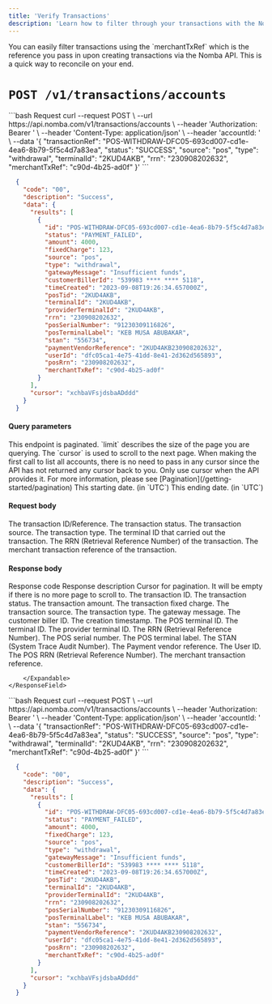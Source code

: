 ```yaml
---
title: 'Verify Transactions'
description: 'Learn how to filter through your transactions with the Nomba API'
---
```


<CardGroup cols={2}>
  <Card
    title="Filter transactions on the parent account"
    icon="filter-circle-dollar"
    href="/nomba-api-reference/transactions/filter-parent-account-transactions"
  >
  </Card>
  <Card
    title="Filter transactions on a sub-account"
    icon="filter-circle-dollar"
    href="/nomba-api-reference/transactions/filter-account-transactions"
  >
  </Card>
</CardGroup>

<Note>
You can easily filter transactions using the `merchantTxRef` which is the reference you pass in upon creating transactions via the Nomba API. This is a quick way to reconcile on your end.
</Note>

# `POST /v1/transactions/accounts`

<CodeGroup>
  ```bash Request
    curl --request POST \
      --url https://api.nomba.com/v1/transactions/accounts \
      --header 'Authorization: Bearer <token>' \
      --header 'Content-Type: application/json' \
      --header 'accountId: <accountid>' \
      --data '{
      "transactionRef": "POS-WITHDRAW-DFC05-693cd007-cd1e-4ea6-8b79-5f5c4d7a83ea",
      "status": "SUCCESS",
      "source": "pos",
      "type": "withdrawal",
      "terminalId": "2KUD4AKB",
      "rrn": "230908202632",
      "merchantTxRef": "c90d-4b25-ad0f"
    }'
  ```

  ```json Response
    {
      "code": "00",
      "description": "Success",
      "data": {
        "results": [
          {
            "id": "POS-WITHDRAW-DFC05-693cd007-cd1e-4ea6-8b79-5f5c4d7a83ea",
            "status": "PAYMENT_FAILED",
            "amount": 4000,
            "fixedCharge": 123,
            "source": "pos",
            "type": "withdrawal",
            "gatewayMessage": "Insufficient funds",
            "customerBillerId": "539983 **** **** 5118",
            "timeCreated": "2023-09-08T19:26:34.657000Z",
            "posTid": "2KUD4AKB",
            "terminalId": "2KUD4AKB",
            "providerTerminalId": "2KUD4AKB",
            "rrn": "230908202632",
            "posSerialNumber": "91230309116826",
            "posTerminalLabel": "KEB MUSA ABUBAKAR",
            "stan": "556734",
            "paymentVendorReference": "2KUD4AKB230908202632",
            "userId": "dfc05ca1-4e75-41dd-8e41-2d362d565893",
            "posRrn": "230908202632",
            "merchantTxRef": "c90d-4b25-ad0f"
          }
        ],
        "cursor": "xchbaVFsjdsbaADddd"
      }
    }
  ```
</CodeGroup>

#### Query parameters

<ParamField query="limit" type="integer">
  This endpoint is paginated. `limit` describes the size of the page you are querying.
</ParamField>

<ParamField query="cursor" type="string">
  The `cursor` is used to scroll to the next page. When making the first call to list all accounts, there is no need to pass in any cursor since the API has not returned any cursor back to you. Only use cursor when the API provides it. For more information, please see [Pagination](/getting-started/pagination)
</ParamField>

<ParamField query="dateFrom" type="string">
  This starting date. (in `UTC`)
</ParamField>

<ParamField query="dateTo" type="string">
  This ending date. (in `UTC`)
</ParamField>

#### Request body

<ParamField body="transactionRef" type="string">
  The transaction ID/Reference.
</ParamField>

<ParamField body="status" type="string">
  The transaction status.
</ParamField>

<ParamField body="source" type="string">
  The transaction source.
</ParamField>

<ParamField body="type" type="string">
  The transaction type.
</ParamField>

<ParamField body="terminalId" type="string">
  The terminal ID that carried out the transaction.
</ParamField>

<ParamField body="rrn" type="string">
  The RRN (Retrieval Reference Number) of the transaction.
</ParamField>

<ParamField body="merchantTxRef" type="string">
  The merchant transaction reference of the transaction.
</ParamField>

#### Response body

<ResponseField name="code" type="string" required>
  Response code
</ResponseField>

<ResponseField name="description" type="string" required>
  Response description
</ResponseField>

<ResponseField name="data" type="object" required>
  <Expandable title="object"  defaultOpen="true">
    <ResponseField name="cursor" type="string">
      Cursor for pagination. It will be empty if there is no more page to scroll to.
    </ResponseField>
    <ResponseField name="results" type="object[]">
        <Expandable title="object"  defaultOpen="true">
            <ResponseField name="id" type="string" required>
                The transaction ID.
            </ResponseField>
            <ResponseField name="status" type="string" required>
                The transaction status.
            </ResponseField>
            <ResponseField name="amount" type="number" required>
                The transaction amount.
            </ResponseField>
            <ResponseField name="fixedCharge" type="number">
                The transaction fixed charge.
            </ResponseField>
            <ResponseField name="source" type="string" required>
                The transaction source.
            </ResponseField>
            <ResponseField name="type" type="string" required>
                The transaction type.
            </ResponseField>
            <ResponseField name="gatewayMessage" type="string" required>
                The gateway message.
            </ResponseField>
            <ResponseField name="customerBillerId" type="string">
                The customer biller ID.
            </ResponseField>
            <ResponseField name="timeCreated" type="string" required>
                The creation timestamp.
            </ResponseField>
            <ResponseField name="posTid" type="string">
                The POS terminal ID.
            </ResponseField>
            <ResponseField name="terminalId" type="string">
                The terminal ID.
            </ResponseField>
            <ResponseField name="providerTerminalId" type="string">
                The provider terminal ID.
            </ResponseField>
            <ResponseField name="rrn" type="string">
                The RRN (Retrieval Reference Number).
            </ResponseField>
            <ResponseField name="posSerialNumber" type="string">
                The POS serial number.
            </ResponseField>
            <ResponseField name="posTerminalLabel" type="string">
                The POS terminal label.
            </ResponseField>
            <ResponseField name="stan" type="string">
                The STAN (System Trace Audit Number).
            </ResponseField>
            <ResponseField name="paymentVendorReference" type="string">
                The Payment vendor reference.
            </ResponseField>
            <ResponseField name="userId" type="string">
                The User ID.
            </ResponseField>
            <ResponseField name="posRrn" type="string">
                The POS RRN (Retrieval Reference Number).
            </ResponseField>
            <ResponseField name="merchantTxRef" type="string">
                The merchant transaction reference.
            </ResponseField>

        </Expandable>
    </ResponseField>
    
  </Expandable>
</ResponseField>

<CodeGroup>
  ```bash Request
    curl --request POST \
      --url https://api.nomba.com/v1/transactions/accounts \
      --header 'Authorization: Bearer <token>' \
      --header 'Content-Type: application/json' \
      --header 'accountId: <accountid>' \
      --data '{
      "transactionRef": "POS-WITHDRAW-DFC05-693cd007-cd1e-4ea6-8b79-5f5c4d7a83ea",
      "status": "SUCCESS",
      "source": "pos",
      "type": "withdrawal",
      "terminalId": "2KUD4AKB",
      "rrn": "230908202632",
      "merchantTxRef": "c90d-4b25-ad0f"
    }'
  ```

  ```json Response
    {
      "code": "00",
      "description": "Success",
      "data": {
        "results": [
          {
            "id": "POS-WITHDRAW-DFC05-693cd007-cd1e-4ea6-8b79-5f5c4d7a83ea",
            "status": "PAYMENT_FAILED",
            "amount": 4000,
            "fixedCharge": 123,
            "source": "pos",
            "type": "withdrawal",
            "gatewayMessage": "Insufficient funds",
            "customerBillerId": "539983 **** **** 5118",
            "timeCreated": "2023-09-08T19:26:34.657000Z",
            "posTid": "2KUD4AKB",
            "terminalId": "2KUD4AKB",
            "providerTerminalId": "2KUD4AKB",
            "rrn": "230908202632",
            "posSerialNumber": "91230309116826",
            "posTerminalLabel": "KEB MUSA ABUBAKAR",
            "stan": "556734",
            "paymentVendorReference": "2KUD4AKB230908202632",
            "userId": "dfc05ca1-4e75-41dd-8e41-2d362d565893",
            "posRrn": "230908202632",
            "merchantTxRef": "c90d-4b25-ad0f"
          }
        ],
        "cursor": "xchbaVFsjdsbaADddd"
      }
    }
  ```
</CodeGroup>